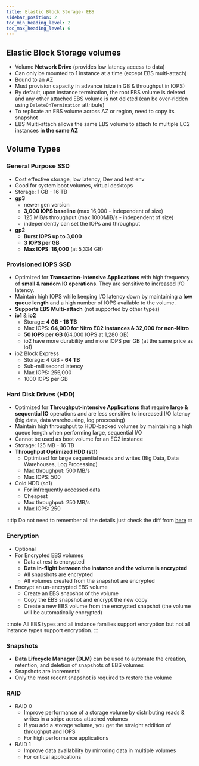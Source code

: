 ```yaml
---
title: Elastic Block Storage- EBS
sidebar_position: 2
toc_min_heading_level: 2
toc_max_heading_level: 6
---
```


<TOCInline toc={toc} minHeadingLevel={2} maxHeadingLevel={6} />

## Elastic Block Storage volumes

- Volume **Network Drive** (provides low latency access to data)
- Can only be mounted to 1 instance at a time (except EBS multi-attach)
- <Tag color="#FF5733">Bound to an AZ</Tag>
- Must provision capacity in advance (size in GB & throughput in IOPS)
- By default, upon instance termination, the root EBS volume is deleted and any other attached
  EBS volume is not deleted (can be over-ridden using `DeleteOnTermination` attribute)
- To replicate an EBS volume across AZ or region, need to copy its snapshot
- EBS Multi-attach allows the same EBS volume to attach to multiple EC2 instances **in the same AZ**


## Volume Types
### General Purpose SSD
- Cost effective storage, low latency, Dev and test env
- Good for system boot volumes, virtual desktops
- Storage: 1 GB - 16 TB
- **gp3**
  - newer gen version
  - **3,000 lOPS baseline** (max 16,000 - independent of size)
  - 125 MiB/s throughput (max 1000MiB/s - independent of size)
  - independently can set the IOPs and throughput
- **gp2**
  - **Burst IOPS up to 3,000**
  - **3 IOPS per GB**
  - **Max IOPS: 16,000** (at 5,334 GB)

### Provisioned IOPS SSD
- Optimized for **Transaction-intensive Applications** with high frequency of **small & random IO operations**. They are sensitive to increased I/O latency.
- Maintain high IOPS while keeping I/O latency down by maintaining a **low queue length** and a high number of IOPS available to the volume.
- **Supports EBS Multi-attach** (not supported by other types)
- **io1** & **io2**
  - Storage: **4 GB - 16 TB**
  - Max IOPS: **64,000 for Nitro EC2 instances & 32,000 for non-Nitro**
  - **50 lOPS per GB** (64,000 IOPS at 1,280 GB)
  - io2 have more durability and more IOPS per GB (at the same price as io1)
- io2 Block Express
  - Storage: 4 GiB - **64 TB**
  - Sub-millisecond latency
  - Max IOPS: 256,000
  - 1000 lOPS per GB

### Hard Disk Drives (HDD)
- Optimized for **Throughput-intensive Applications** that require **large & sequential IO** operations and
  are less sensitive to increased I/O latency (big data, data warehousing, log processing)
- Maintain high throughput to HDD-backed volumes by maintaining a high queue length when performing large, sequential I/O
- Cannot be used as boot volume for an EC2 instance
- Storage: 125 MB - 16 TB
- **Throughput Optimized HDD (st1)**
  - Optimized for large sequential reads and writes (Big Data, Data Warehouses, Log Processing)
  - Max throughput: 500 MB/s
  - Max IOPS: 500
- Cold HDD (sc1)
  - For infrequently accessed data
  - Cheapest
  - Max throughput: 250 MB/s
  - Max IOPS: 250

:::tip
Do not need to remember all the details just check the diff from [here](https://docs.aws.amazon.com/ebs/latest/userguide/ebs-volume-types.html#vol-type-ssd)
:::

### Encryption
- Optional
- For Encrypted EBS volumes
  - Data at rest is encrypted
  - **Data in-flight between the instance and the volume is encrypted**
  - All snapshots are encrypted
  - All volumes created from the snapshot are encrypted
- Encrypt an un-encrypted EBS volume
  - Create an EBS snapshot of the volume
  - Copy the EBS snapshot and encrypt the new copy
  - Create a new EBS volume from the encrypted snapshot (the volume will be automatically encrypted)

:::note
All EBS types and all instance families support encryption but not all instance types support encryption.
:::


### Snapshots
 - **Data Lifecycle Manager (DLM)** can be used to automate the creation, retention, and deletion of snapshots of EBS volumes
 - Snapshots are incremental
 - Only the most recent snapshot is required to restore the volume

### RAID
- RAID 0
  - Improve performance of a storage volume by distributing reads & writes in a stripe across attached volumes
  - If you add a storage volume, you get the straight addition of throughput and IOPS
  - For high performance applications
- RAID 1
  - Improve data availability by mirroring data in multiple volumes
  - For critical applications
